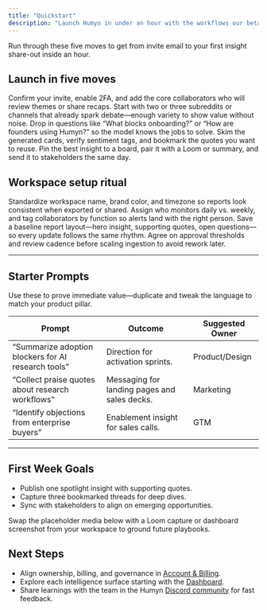 ```yaml
---
title: "Quickstart"
description: "Launch Humyn in under an hour with the workflows our beta teams follow"
---
```


<Callout>
Run through these five moves to get from invite email to your first insight share-out inside an hour.
</Callout>

## Launch in five moves

<Columns cols={2}>
  <Card title="1. Request access" icon="key">
    Confirm your invite, enable 2FA, and add the core collaborators who will review themes or share recaps.
  </Card>
  <Card title="2. Pick communities" icon="satellite-dish">
    Start with two or three subreddits or channels that already spark debate—enough variety to show value without noise.
  </Card>
  <Card title="3. Seed prompts" icon="question">
    Drop in questions like “What blocks onboarding?” or “How are founders using Humyn?” so the model knows the jobs to solve.
  </Card>
  <Card title="4. Validate insights" icon="magnifying-glass">
    Skim the generated cards, verify sentiment tags, and bookmark the quotes you want to reuse.
  </Card>
  <Card title="5. Share the story" icon="paper-plane">
    Pin the best insight to a board, pair it with a Loom or summary, and send it to stakeholders the same day.
  </Card>
</Columns>

## Workspace setup ritual

<Columns cols={2}>
  <Card title="Keep the system clean" icon="wand-magic">
    Standardize workspace name, brand color, and timezone so reports look consistent when exported or shared.
  </Card>
  <Card title="Clarify ownership" icon="people-group">
    Assign who monitors daily vs. weekly, and tag collaborators by function so alerts land with the right person.
  </Card>
  <Card title="Template the recap" icon="note-sticky">
    Save a baseline report layout—hero insight, supporting quotes, open questions—so every update follows the same rhythm.
  </Card>
  <Card title="Front-load governance" icon="shield-halved">
    Agree on approval thresholds and review cadence before scaling ingestion to avoid rework later.
  </Card>
</Columns>

---

## Starter Prompts

<Callout>
Use these to prove immediate value—duplicate and tweak the language to match your product pillar.
</Callout>

| Prompt | Outcome | Suggested Owner |
| --- | --- | --- |
| “Summarize adoption blockers for AI research tools” | Direction for activation sprints. | Product/Design |
| “Collect praise quotes about research workflows” | Messaging for landing pages and sales decks. | Marketing |
| “Identify objections from enterprise buyers” | Enablement insight for sales calls. | GTM |

---

## First Week Goals

- Publish one spotlight insight with supporting quotes.  
- Capture three bookmarked threads for deep dives.  
- Sync with stakeholders to align on emerging opportunities.

<Callout>
Swap the placeholder media below with a Loom capture or dashboard screenshot from your workspace to ground future playbooks.
</Callout>

## Next Steps

- Align ownership, billing, and governance in [Account & Billing](./account-and-billing).  
- Explore each intelligence surface starting with the [Dashboard](../core-features/dashboard).  
- Share learnings with the team in the Humyn [Discord community](https://discord.gg/bycbt28zpk) for fast feedback.
